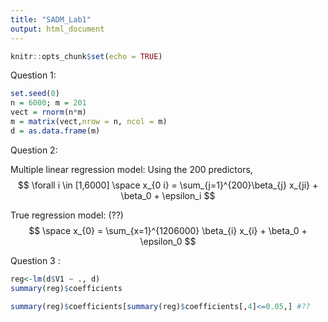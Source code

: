 ```yaml
---
title: "SADM_Lab1"
output: html_document
---
```


```r
knitr::opts_chunk$set(echo = TRUE)
```

Question 1:

```r
set.seed(0)
n = 6000; m = 201
vect = rnorm(n*m)
m = matrix(vect,nrow = n, ncol = m)
d = as.data.frame(m)
```


Question 2:

Multiple linear regression model:
Using the 200 predictors,
$$
\forall i \in [1,6000] \space x_{0 i} = \sum_{j=1}^{200}\beta_{j} x_{ji} + \beta_0 + \epsilon_i
$$

True regression model: (??)
$$
 \space x_{0} = \sum_{x=1}^{1206000} \beta_{i} x_{i} + \beta_0 + \epsilon_0
$$

Question 3 :

```r
reg<-lm(d$V1 ~ ., d)
summary(reg)$coefficients
```


```r
summary(reg)$coefficients[summary(reg)$coefficients[,4]<=0.05,] #??
```





